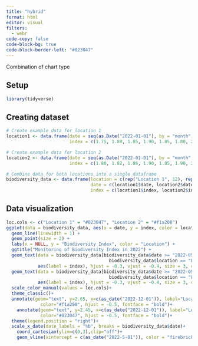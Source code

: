 ```yaml
---
title: "hybrid"
format: html
editor: visual
filters:
  - webr
code-copy: false
code-block-bg: true
code-block-border-left: "#023047"
---
```


Combination of chart type

## Setup

```r
library(tidyverse)
```

## Creating dataset

```r

# Create example data for location 1
location1 <- data.frame(date = seq(as.Date("2022-01-01"), by = "month", length.out = 12),
                        index = c(1.75, 1.80, 1.85, 1.90, 1.85, 1.80, 2.70, 2.65, 2.60, 2.55, 2.50, 2.45))

# Create example data for location 2
location2 <- data.frame(date = seq(as.Date("2022-01-01"), by = "month", length.out = 12),
                        index = c(1.80, 1.82, 1.86, 1.90, 1.85, 1.90, 2.95, 2.90, 2.80, 2.75, 2.70, 2.65))

# Combine data for both locations into a single dataframe
biodiversity_data <- data.frame(location = c(rep("Location 1", 12), rep("Location 2", 12)),
                                date = c(location1$date, location2$date),
                                index = c(location1$index, location2$index))
```

## Data visualization

```r

loc.cols <- c("Location 1" = "#023047", "Location 2" = "#f1a208")
ggplot(data = biodiversity_data, aes(x = date, y = index, color = location)) +
  geom_line(linewidth = 1) +
  geom_point(size = 2) +
  labs(x = NULL, y = "Biodiversity Index", color = "Location") +
  ggtitle("Monitoring of Biodiversity Index in 2022") +
  geom_text(data = biodiversity_data[biodiversity_data$date >= "2022-05-01" &
                                       biodiversity_data$location == "Location 1",],
            aes(label = index), hjust = -0.3, vjust = -0.4, size = 3, color = "black") +
  geom_text(data = biodiversity_data[biodiversity_data$date >= "2022-05-01" &
                                       biodiversity_data$location == "Location 2",],
            aes(label = index), hjust = -0.3, vjust = -0.4, size = 3, color = "black")+
  scale_color_manual(values = loc.cols)+
  theme_classic()+
  annotate(geom="text", y=2.65, x=c(as_date("2022-12-01")), label="Location 2",
             color="#f1a208", hjust = -0.5, fontface = "bold")+
    annotate(geom="text", y=2.45, x=c(as_date("2022-12-01")), label="Location 1",
             color="#023047", hjust = -0.5, fontface = "bold")+
  theme(legend.position = "right")+
  scale_x_date(date_labels = "%b", breaks = biodiversity_data$date)+
    coord_cartesian(ylim=c(0,3),clip="off")+
    geom_vline(xintercept = c(as_date("2022-5-01")), color = "firebrick")
```
